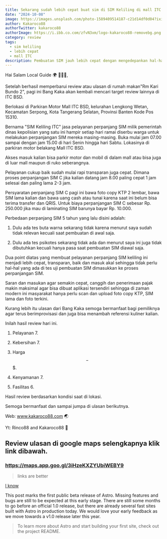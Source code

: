```yaml
---
title: Sekarang sudah lebih cepat buat sim di SIM Keliling di mall ITC
date: "2024-10-08"
image: https://images.unsplash.com/photo-1589409514187-c21d14df0d04?ixid=MnwxMjA3fDB8MHxwaG90by1wYWdlfHx8fGVufDB8fHx8&ixlib=rb-1.2.1&auto=format&fit=crop&w=1650&q=80
author: Kakaroco88
authorTwitter: kakaroco88
authorImage: https://i.ibb.co.com/zfvN3xm/logo-kakaroco88-removebg.png
category: review
tags:
  - sim keliling
  - lebih cepat
  - mall ITC
description: Pembuatan SIM jauh lebih cepat dengan mengedepankan hal-hal yang esential saja.
---
```


Hai Salam Local Guide 🌍 🙋🏻‍♂️,

Setelah berhasil memperbarui review atau ulasan di rumah makan"Rm Kari Bundo 2", pagi ini Bang Kaka akan kembali mencari target review lainnya di ITC BSD.

Berlokasi di Parkiran Motor Mall ITC BSD, kelurahan Lengkong Wetan, Kecamatan Serpong, Kota Tangerang Selatan, Provinsi Banten Kode Pos 15310.

Bernama "SIM Keliling ITC" jasa pelayanan perpanjang SIM milik pemerintah dinas kepolisian yang satu ini hampir setiap hari ramai diserbu warga untuk melakukan perpanjangan SIM mereka masing-masing. Buka mulai jam 07.00 sampai dengan jam 15.00 di hari Senin hingga hari Sabtu. Lokasinya di parkiran motor belakang Mall ITC BSD.

Akses masuk kalian bisa parkir motor dan mobil di dalam mall atau bisa juga di luar mall maupun di ruko seberangnya.

Pelayanan cukup baik sudah mulai rapi transparan juga cepat. Dimana proses perpanjangan SIM C jika kalian datang jam 8.00 paling cepat 1 jam selesai dan paling lama 2-3 jam.

Persyaratan perpanjang SIM C pagi ini bawa foto copy KTP 2 lembar, bawa SIM lama kalian dan bawa uang cash atau tunai karena saat ini belum bisa terima transfer dan QRIS. Untuk biaya perpanjangan SIM C sebesar Rp. 250.000 jika mau di laminating SIM barunya bayar Rp. 10.000.

Perbedaan perpanjang SIM 5 tahun yang lalu disini adalah:

1. Dulu ada tes buta warna sekarang tidak karena menurut saya sudah tidak relevan kecuali saat pembuatan di awal saja.

2. Dulu ada tes psikotes sekarang tidak ada dan menurut saya ini juga tidak dibutuhkan kecuali hanya pasa saat pembuatan SIM diawal saja.

Dua point diatas yang membuat pelayanan perpanjang SIM keliling ini menjadi lebih cepat, transparan, baik dan masuk akal sehingga tidak perlu hal-hal yang ada di tes uji pembuatan SIM dimasukkan ke proses perpanjangan SIM.

Saran dan masukan agar semakin cepat, canggih dan penerimaan pajak makin maksimal agar bisa dibuat aplikasi tersendiri sehingga di zaman modern ini masyarakat hanya perlu scan dan upload foto copy KTP, SIM lama dan foto terkini.

Kurang lebih itu ulasan dari Bang Kaka semoga bermanfaat bagi pemiliknya agar terus berimprovisasi dan juga bisa menambah referensi kuliner kalian.

Inilah hasil review hari ini.

1. Pelayanan 7.

2. Kebersihan 7.

3. Harga $$-$$$.

4. Kenyamanan 7.

5. Fasilitas 6.

Hasil review berdasarkan kondisi saat di lokasi.

Semoga bermanfaat dan sampai jumpa di ulasan berikutnya.

Web: www.kakaroco88.com 🌏

Yt: Rinco88 and Kakaroco88 🚩

## Review ulasan di google maps selengkapnya klik link dibawah.

### https://maps.app.goo.gl/3iHzeKXZYUbiWEBY9

> links are better

[I know](https://maps.app.goo.gl/3iHzeKXZYUbiWEBY9)

This post marks the first public beta release of Astro. Missing features and bugs are still to be expected at this early stage. There are still some months to go before an official 1.0 release, but there are already several fast sites built with Astro in production today. We would love your early feedback as we move towards a v1.0 release later this year.

> To learn more about Astro and start building your first site, check out the project README.
